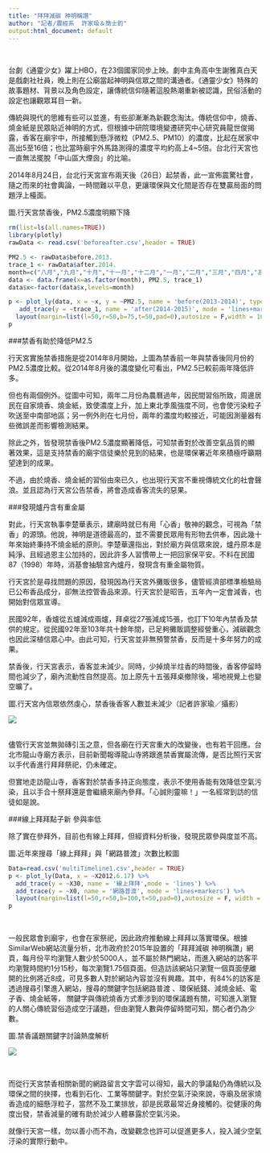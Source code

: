 ```yaml
---
title: "拜拜減碳 神明稱讚"
author: "記者/農經系  許家瑜＆簡士鈞"
output:html_document: default
---
```

<br/>
<p>台劇《通靈少女》躍上HBO，在23個國家同步上映。劇中主角高中生謝雅真白天是戲劇社社員，晚上則在公廟當起神明與信眾之間的溝通者。《通靈少女》特殊的故事題材、背景以及角色設定，讓傳統信仰隨著這股熱潮重新被認識，民俗活動的設定也讓觀眾耳目一新。
<p>傳統與現代的思維有些可以並進，有些卻漸漸為新觀念淘汰。傳統信仰中，燒香、燒金紙是民眾貼近神明的方式，但根據中研院環境變遷研究中心研究員龍世俊揭露，香客在廟宇中，所接觸到懸浮微粒（PM2.5、PM10）的濃度，比起在居家中高出5至16倍；也比當時廟宇外馬路測得的濃度平均約高上4~5倍。台北行天宮也一直無法擺脫「中山區大煙囪」的比喻。
<p>2014年8月24日，台北行天宮宣布兩天後（26日）起禁香，此一宣佈震驚社會，隨之而來的社會輿論，一時間難以平息，更讓環保與文化間是否存在雙贏局面的問題浮上檯面。
<br/>
<p>圖.行天宮禁香後，PM2.5濃度明顯下降
```r
rm(list=ls(all.names=TRUE))
library(plotly)
rawData <- read.csv('beforeafter.csv',header = TRUE)

PM2.5 <- rawData$before.2013.
trace_1 <- rawData$after.2014.
month=c("八月","九月","十月","十一月","十二月","一月","二月","三月","四月","五月","六月","七月")
data <- data.frame(x=as.factor(month), PM2.5, trace_1)
data$x<-factor(data$x,levels=month)

p <- plot_ly(data, x = ~x, y = ~PM2.5, name = 'before(2013-2014)', type = 'scatter', mode = 'lines+markers') %>%
   add_trace(y = ~trace_1, name = 'after(2014-2015)', mode = 'lines+markers') %>%
  layout(margin=list(l=50,r=50,b=75,t=50,pad=0),autosize = F,width = 1000,height = 500,xaxis=list(title="月份"),yaxis=list(title="PM2.5濃度(μg/m3)"))
p
```

###禁香有助於降低PM2.5
<p>行天宮實施禁香措施是從2014年8月開始，上圖為禁香前一年與禁香後同月份的PM2.5濃度比較。從2014年8月後的濃度變化可看出，PM2.5已較前兩年降低許多。
<p>但也有兩個例外。從圖中可知，兩年二月份為農曆過年，因民間習俗所致，周邊居民在自家燒香、燒金紙，致使濃度上升，加上東北季風強度不同，也會使污染粒子吹送至中南部地區；另一例外則在七月份，兩年的濃度均較接近，可能因測量器有些微誤差而影響檢測結果。
<p>除此之外，皆發現禁香後PM2.5濃度顯著降低，可知禁香對於改善空氣品質的顯著效果，這是支持禁香的廟宇信徒樂於見到的結果，也是環保署近年來積極呼籲期望達到的成果。
<p>不過，由於燒香、燒金紙的習俗由來已久，也出現行天宮不重視傳統文化的社會聲浪。並且認為行天宮公告禁香，將會造成香客流失的惡果。

###發現爐丹含有重金屬 
<p>對此，行天宮執事李楚華表示，建廟時就已有用「心香」敬神的觀念，可視為「禁香」的源頭。他說，神明是道德最高的，並不需要民眾用有形物去供奉，因此幾十年來始終秉持不燒金紙的原則。李楚華還指出，對於廟方與信眾來說，爐丹原本是純淨、且經過恩主公加持的，因此許多人習慣帶上一把回家保平安。不料在民國87（1998）年時，消基會抽驗宮內爐丹，發現含有重金屬物質。
<p>行天宮於是尋找問題的原因，發現因為行天宮外攤販很多，儘管經濟部標準檢驗局已公布香品成分，卻無法控管香品來源。行天宮於是昭告，五年內一定會減香，也開始對信眾宣導。
<p>民國92年，香爐從五爐減成兩爐，拜桌從27張減成15張，也訂下10年內禁香及禁供的規定。從民國92年至103年共十餘年間，已足夠攤販調整經營重心，減碳觀念也因此深植信眾心中。由此可知，行天宮並非無預警禁香，反而是十多年努力的成果。
<p>禁香後，行天宮表示，香客並未減少。同時，少掉燒半炷香的時間後，香客停留時間也減少了，廟內流動性自然提高。加上原先十五張拜桌撤除後，場地視覺上也變空曠了。
<br/>
<p>圖.行天宮內信眾依然虔心，禁香後香客人數並未減少（記者許家瑜／攝影） 
<div id="bg">
<img src="baibai.png">
<br/>
<br/>
<p>儘管行天宮並無拋磚引玉之意，但各廟在行天宮重大的改變後，也有若干回應。台北市龍山寺廟方表示，目前新聞報導龍山寺將跟進禁香實屬流傳，是否比照行天宮以手代香進行拜拜祭祀，仍未確定。
<p>但實地走訪龍山寺，香客對於禁香多持正向態度，表示不使用香能有效降低空氣污染，且以手合十祭拜還是會繼續來廟內參拜。「心誠則靈嘛！」一名經常到訪的信徒如是說。

###線上拜拜點子新  參與率低
<p>除了實在參拜外，目前也有線上拜拜，但經資料分析後，發現民眾參與度並不高。
<br/>
<p>圖.近年來搜尋「線上拜拜」與「網路普渡」次數比較圖 
```r
Data=read.csv('multiTimeline1.csv',header = TRUE)
p <- plot_ly(Data, x = ~X2012.6.17) %>%
  add_trace(y = ~X30, name = '線上拜拜',mode = 'lines') %>%
  add_trace(y = ~X0, name = '網路普渡', mode = 'lines+markers') %>%
  layout(margin=list(l=50,r=50,b=100,t=50,pad=0),autosize = F, width = 1000, height = 500, xaxis=list(title="日期"),yaxis=list(title="搜尋數目"))
p
```
<br/>
<p>一般民眾會到廟宇，也會在家祭祀，因此政府推動線上拜拜以落實環保。根據SimilarWeb網站流量分析，北市政府於2015年設置的「拜拜減碳 神明稱讚」網頁，每月份平均瀏覽人數少於5000人，並不屬於熱門網站，而進入網站的訪客平均瀏覽時間約1分15秒，每次瀏覽1.75個頁面。但造訪該網站只瀏覽一個頁面便離開的比例將近8成，可見多數人對於網站內容並沒有興趣。其中，有84%的訪客是透過搜尋引擎進入網站，搜尋的關鍵字包括網路普渡 、環保紙錢、減燒⾦紙、電⼦⾹、燒⾦紙等， 關鍵字與傳統燒香方式牽涉到的環保議題有關，可知進入瀏覽的人關心傳統習俗造成空汙議題，但由瀏覽人數與停留時間可知，關心者仍為少數。
<br/>
<p>圖.禁香議題關鍵字討論熱度解析
<div id="bg">
<img src="wordcloud.png">
</div>
<br/>
<p>而從行天宮禁香相關新聞的網路留言文字雲可以得知，最大的爭議點仍為傳統以及環保之間的抉擇，也看到石化、工業等關鍵字。對於空氣汙染來說，寺廟及居家燒香造成的細懸浮粒子，當然不及工業排放，卻是民眾最常近身接觸的。從健康的角度出發，禁香減量的確有助於減少人體暴露於空氣污染。
<p>就像行天宮一樣，勿以善小而不為，改變觀念也許可以促進更多人，投入減少空氣汙染的實際行動中。

